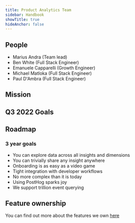 ```yaml
---
title: Product Analytics Team
sidebar: Handbook
showTitle: true
hideAnchor: false
---
```


## People

- Marius Andra (Team lead)
- Ben White (Full Stack Engineer)
- Emanuele Capparelli (Growth Engineer)
- Michael Matloka (Full Stack Engineer)
- Paul D'Ambra (Full Stack Engineer)

## Mission

<Mission />

## Q3 2022 Goals


<Objectives />


## Roadmap

### 3 year goals
* You can explore data across all insights and dimensions
* You can trivially share any insight anywhere
* Onboarding is as easy as a video game
* Tight integration with developer workflows
* No more complex than it is today
* Using PostHog sparks joy
* We support trillion event querying

## Feature ownership
You can find out more about the features we own [here](/handbook/engineering/feature-ownership)
